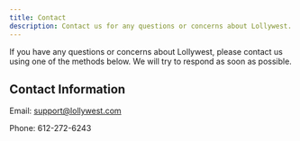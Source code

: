 ```yaml
---
title: Contact
description: Contact us for any questions or concerns about Lollywest.
---
```


If you have any questions or concerns about Lollywest, please contact us using one of the methods below. We will try to respond as soon as possible.

## Contact Information

Email: support@lollywest.com

Phone: 612-272-6243
